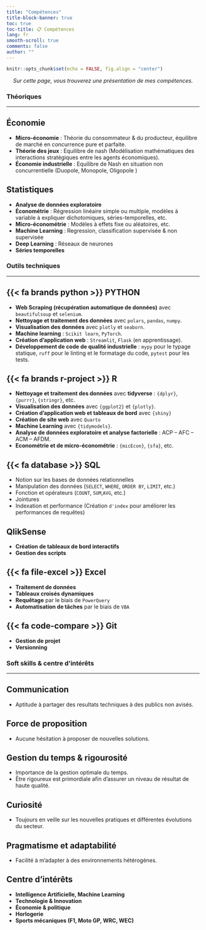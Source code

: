 ```yaml
---
title: "Compétences"
title-block-banner: true
toc: true
toc-title: 📋 Compétences
lang: fr
smooth-scroll: true
comments: false
author: ""
---
```


```r
knitr::opts_chunk$set(echo = FALSE, fig.align = "center")
```

::: {style="text-align:center;"}
*Sur cette page, vous trouverez une présentation de mes compétences.*
:::

### Théoriques

------------------------------------------------------------------------

::: {.callout-note icon="false" collapse="true"}
## Économie

-   **Micro-économie** : Théorie du consommateur & du producteur, équilibre de marché en concurrence pure et parfaite.
-   **Théorie des jeux** : Equilibre de nash (Modélisation mathématiques des interactions stratégiques entre les agents économiques).
-   **Économie industrielle** : Equilibre de Nash en situation non concurrentielle (Duopole, Monopole, Oligopole )
:::

::: {.callout-note icon="false" collapse="true"}
## Statistiques

-   **Analyse de données exploratoire**
-   **Économétrie** : Régression linéaire simple ou multiple, modèles à variable à expliquer dichotomiques, séries-temporelles, etc.
-   **Micro-économétrie** : Modèles à effets fixe ou aléatoires, etc.
-   **Machine Learning** : Regression, classification supervisée & non supervisée
-   **Deep Learning** : Réseaux de neurones
-   **Séries temporelles**
:::

### Outils techniques

------------------------------------------------------------------------

::: {.callout-tip icon="false" collapse="true"}
## {{< fa brands python >}} PYTHON

-   **Web Scraping (récupération automatique de données)** avec `beautifulsoup` et `selenium`.
-   **Nettoyage et traitement des données** avec `polars`, `pandas`, `numpy`.
-   **Visualisation des données** avec `plotly` et `seaborn`.
-   **Machine learning** : `Scikit learn`, `PyTorch`.
-   **Création d'application web** : `Streamlit`, `Flask` (en apprentissage).
-   **Développement de code de qualité industrielle** : `mypy` pour le typage statique, `ruff` pour le linting et le formatage du code, `pytest` pour les tests.
:::

::: {.callout-tip icon="false" collapse="true"}
## {{< fa brands r-project >}} R

-   **Nettoyage et traitement des données** avec **tidyverse** : `{dplyr}`, `{purrr}`, `{stringr}`, etc.
-   **Visualisation des données** avec `{ggplot2}` et `{plotly}`.
-   **Création d'application web et tableaux de bord** avec `{shiny}`
-   **Création de site web** avec `Quarto`
-   **Machine Learning** avec `{tidymodels}`.
-   **Analyse de données exploratoire et analyse factorielle** : ACP -- AFC -- ACM -- AFDM.
-   **Econométrie et de micro-économétrie** : `{micEcon}`, `{sfa}`, etc.
:::

::: {.callout-tip icon="false" collapse="true"}
## {{< fa database >}} SQL

-   Notion sur les bases de données relationnelles
-   Manipulation des données (`SELECT`, `WHERE`, `ORDER BY`, `LIMIT`, etc.)
-   Fonction et opérateurs (`COUNT`, `SUM`,`AVG`, etc.)
-   Jointures
-   Indexation et performance (Création `d'index` pour améliorer les performances de requêtes)
:::

::: {.callout-tip icon="false" collapse="true"}
## QlikSense

-   **Création de tableaux de bord interactifs**
-   **Gestion des scripts**
:::

::: {.callout-tip icon="false" collapse="true"}
## {{< fa file-excel >}} Excel

-   **Traitement de données** 
-   **Tableaux croisés dynamiques**
-   **Requêtage** par le biais de `PowerQuery`
-   **Automatisation de tâches** par le biais de `VBA`
:::

::: {.callout-tip icon="false" collapse="true"}
## {{< fa code-compare >}} Git

-   **Gestion de projet**
-   **Versionning**
:::

### Soft skills & centre d'intérêts

------------------------------------------------------------------------

::: {.callout-warning icon="false" collapse="true"}
## Communication

-   Aptitude à partager des resultats techniques à des publics non avisés.
:::

::: {.callout-warning icon="false" collapse="true"}
## Force de proposition

-   Aucune hésitation à proposer de nouvelles solutions.
:::

::: {.callout-warning icon="false" collapse="true"}
## Gestion du temps & rigourosité

-   Importance de la gestion optimale du temps.
-   Être rigoureux est primordiale afin d'assurer un niveau de résultat de haute qualité.
:::

::: {.callout-warning icon="false" collapse="true"}
## Curiosité

-   Toujours en veille sur les nouvelles pratiques et différentes évolutions du secteur.
:::

::: {.callout-warning icon="false" collapse="true"}
## Pragmatisme et adaptabilité

-   Facilité à m'adapter à des environnements hétérogènes.
:::

::: {.callout-warning icon="false" collapse="true"}
## Centre d'intérêts

-   **Intelligence Artificielle, Machine Learning**
-   **Technologie & Innovation**
-   **Économie & politique**
-   **Horlogerie**
-   **Sports mécaniques (F1, Moto GP, WRC, WEC)**
:::
